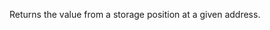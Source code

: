 
Returns the value from a storage position at a given address. <CreditCost network="evm" method="eth_getStorageAt" />
